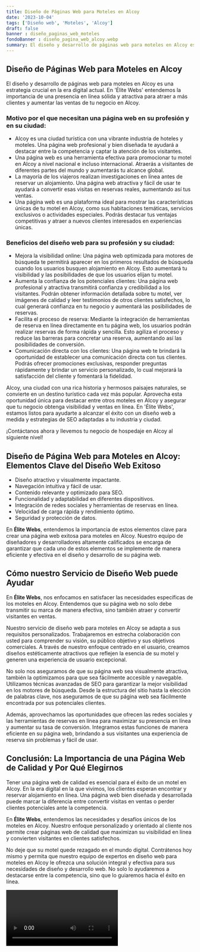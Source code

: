 ```yaml
---
title: Diseño de Páginas Web para Moteles en Alcoy
date: '2023-10-04'
tags: ['Diseño web', 'Moteles', 'Alcoy']
draft: false
banner : diseño_paginas_web_moteles
fondoBanner : diseño_pagina_web_alcoy.webp
summary: El diseño y desarrollo de páginas web para moteles en Alcoy es una estrategia crucial en la era digital actual. En 'Élite Webs' entendemos la importancia de una presencia en línea sólida y atractiva para atraer a más clientes y aumentar las ventas de tu negocio en Alcoy.
---
```


## Diseño de Páginas Web para Moteles en Alcoy

El diseño y desarrollo de páginas web para moteles en Alcoy es una estrategia crucial en la era digital actual. En 'Élite Webs' entendemos la importancia de una presencia en línea sólida y atractiva para atraer a más clientes y aumentar las ventas de tu negocio en Alcoy.

### Motivo por el que necesitan una página web en su profesión y en su ciudad:

- Alcoy es una ciudad turística con una vibrante industria de hoteles y moteles. Una página web profesional y bien diseñada te ayudará a destacar entre la competencia y captar la atención de los visitantes.
- Una página web es una herramienta efectiva para promocionar tu motel en Alcoy a nivel nacional e incluso internacional. Atraerás a visitantes de diferentes partes del mundo y aumentarás tu alcance global.
- La mayoría de los viajeros realizan investigaciones en línea antes de reservar un alojamiento. Una página web atractiva y fácil de usar te ayudará a convertir esas visitas en reservas reales, aumentando así tus ventas.
- Una página web es una plataforma ideal para mostrar las características únicas de tu motel en Alcoy, como sus habitaciones temáticas, servicios exclusivos o actividades especiales. Podrás destacar tus ventajas competitivas y atraer a nuevos clientes interesados en experiencias únicas.

### Beneficios del diseño web para su profesión y su ciudad:

- Mejora la visibilidad online: Una página web optimizada para motores de búsqueda te permitirá aparecer en los primeros resultados de búsqueda cuando los usuarios busquen alojamiento en Alcoy. Esto aumentará tu visibilidad y las posibilidades de que los usuarios elijan tu motel.
- Aumenta la confianza de los potenciales clientes: Una página web profesional y atractiva transmitirá confianza y credibilidad a los visitantes. Podrán obtener información detallada sobre tu motel, ver imágenes de calidad y leer testimonios de otros clientes satisfechos, lo cual generará confianza en tu negocio y aumentará las posibilidades de reservas.
- Facilita el proceso de reserva: Mediante la integración de herramientas de reserva en línea directamente en tu página web, los usuarios podrán realizar reservas de forma rápida y sencilla. Esto agiliza el proceso y reduce las barreras para concretar una reserva, aumentando así las posibilidades de conversión.
- Comunicación directa con los clientes: Una página web te brindará la oportunidad de establecer una comunicación directa con tus clientes. Podrás ofrecer promociones exclusivas, responder preguntas rápidamente y brindar un servicio personalizado, lo cual mejorará la satisfacción del cliente y fomentará la fidelidad.

Alcoy, una ciudad con una rica historia y hermosos paisajes naturales, se convierte en un destino turístico cada vez más popular. Aprovecha esta oportunidad única para destacar entre otros moteles en Alcoy y asegurar que tu negocio obtenga visibilidad y ventas en línea. En 'Élite Webs', estamos listos para ayudarte a alcanzar el éxito con un diseño web a medida y estrategias de SEO adaptadas a tu industria y ciudad.

¡Contáctanos ahora y llevemos tu negocio de hospedaje en Alcoy al siguiente nivel!

<GifSeo />

<Cta />

## Diseño de Página Web para Moteles en Alcoy: Elementos Clave del Diseño Web Exitoso 

- Diseño atractivo y visualmente impactante.
- Navegación intuitiva y fácil de usar.
- Contenido relevante y optimizado para SEO.
- Funcionalidad y adaptabilidad en diferentes dispositivos.
- Integración de redes sociales y herramientas de reservas en línea.
- Velocidad de carga rápida y rendimiento óptimo.
- Seguridad y protección de datos.

En **Élite Webs**, entendemos la importancia de estos elementos clave para crear una página web exitosa para moteles en Alcoy. Nuestro equipo de diseñadores y desarrolladores altamente calificados se encarga de garantizar que cada uno de estos elementos se implemente de manera eficiente y efectiva en el diseño y desarrollo de su página web.

## Cómo nuestro Servicio de Diseño Web puede Ayudar

En **Élite Webs**, nos enfocamos en satisfacer las necesidades específicas de los moteles en Alcoy. Entendemos que su página web no solo debe transmitir su marca de manera efectiva, sino también atraer y convertir visitantes en ventas.

Nuestro servicio de diseño web para moteles en Alcoy se adapta a sus requisitos personalizados. Trabajaremos en estrecha colaboración con usted para comprender su visión, su público objetivo y sus objetivos comerciales. A través de nuestro enfoque centrado en el usuario, creamos diseños estéticamente atractivos que reflejen la esencia de su motel y generen una experiencia de usuario excepcional.

No solo nos aseguramos de que su página web sea visualmente atractiva, también la optimizamos para que sea fácilmente accesible y navegable. Utilizamos técnicas avanzadas de SEO para garantizar la mejor visibilidad en los motores de búsqueda. Desde la estructura del sitio hasta la elección de palabras clave, nos aseguramos de que su página web sea fácilmente encontrada por sus potenciales clientes.

Además, aprovechamos las oportunidades que ofrecen las redes sociales y las herramientas de reservas en línea para maximizar su presencia en línea y aumentar su tasa de conversión. Integramos estas funciones de manera eficiente en su página web, brindando a sus visitantes una experiencia de reserva sin problemas y fácil de usar.

## Conclusión: La Importancia de una Página Web de Calidad y Por Qué Elegirnos

Tener una página web de calidad es esencial para el éxito de un motel en Alcoy. En la era digital en la que vivimos, los clientes esperan encontrar y reservar alojamiento en línea. Una página web bien diseñada y desarrollada puede marcar la diferencia entre convertir visitas en ventas o perder clientes potenciales ante la competencia.

En **Élite Webs**, entendemos las necesidades y desafíos únicos de los moteles en Alcoy. Nuestro enfoque personalizado y orientado al cliente nos permite crear páginas web de calidad que maximizan su visibilidad en línea y convierten visitantes en clientes satisfechos.

No deje que su motel quede rezagado en el mundo digital. Contrátenos hoy mismo y permita que nuestro equipo de expertos en diseño web para moteles en Alcoy le ofrezca una solución integral y efectiva para sus necesidades de diseño y desarrollo web. No solo lo ayudaremos a destacarse entre la competencia, sino que lo guiaremos hacia el éxito en línea.

<Video />

<CtaBot job='Moteles' city='Alcoy'/>

<Gmaps query='Alcoy+españa+maps' />
